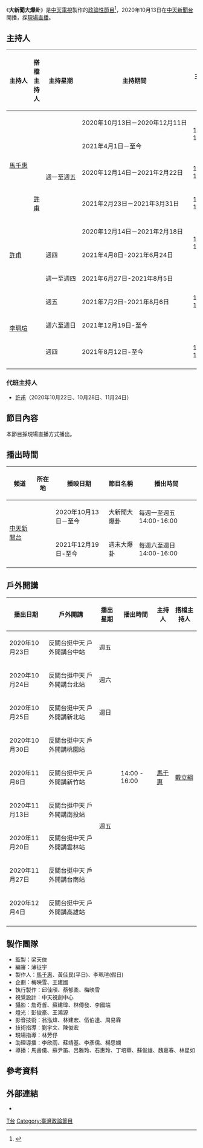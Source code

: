{{In-progress tvshow}}
{{Infobox television
| show_name     = 大新聞大爆卦
| eng_name      = 
| image         = 
| caption       = 
| show_name_2   = 
| genre         = [[政論節目|政論節目]]
| 每集長        = 120分鐘（含[[廣告|廣告]]）→120分鐘（無[[廣告|廣告]]）
| 製作人        = [[馬千惠|馬千惠]]、黃佳民
| 執行製作      = 邱佳頎、蔡郁柔、梅映雪
| 製作公司      = [[中天電視|中天電視]]
| 主持          = 詳見[[#主持人|主持人]]
| 主演          = 各集來賓
| 標語          = 
| 旁白          = 
| 監製          = [[梁天俠|梁天俠]]
| 國家          = {{ROC-TWN}}
| 播出國家      = {{TW}}
| 電視網        = [[中天新聞台|中天新聞台]]
| 開始          = {{start date|2020|10|13}}—至今<hr>{{start date|2021|12|19}} 
| 結束          = 至今
| 播出時間      = 每週一至週五14:00-16:00 <hr>每週六至週日14:00-16:00
| 前作          = 
| 續作          = 
| 相關節目      = [[頭條開講|頭條開講]]<br>[[新聞龍捲風|新聞龍捲風]]<br>[[爆卦頭條|爆卦頭條]]<br>[[大政治大爆卦|大政治大爆卦]]
}}
《'''大新聞大爆卦'''》是[[中天電視|中天電視]]製作的[[政論節目|政論性節目]]<ref>{{cite news |author1=吳維書 |title=告別中天52台 三大招牌談話節目戶外開講 |url=https://www.chinatimes.com/realtimenews/20201211002593-260407?chdtv |accessdate=2021-01-02 |work=中時新聞網 |date=2020-12-11 |archive-date=2021-01-11 |archive-url=https://web.archive.org/web/20210111170309/https://www.chinatimes.com/realtimenews/20201211002593-260407?chdtv |dead-url=no }}</ref>，2020年10月13日在[[中天新聞台|中天新聞台]]開播，採[[現場直播|現場直播]]。

== 主持人 ==
{| class="wikitable" style="text-align:center"
|-
!主持人!!搭檔主持人!!主持星期!!主持期間!!主持時段
|-
|style="white-space:nowrap" rowspan=4|[[馬千惠|馬千惠]]||rowspan=3| ||style="white-space:nowrap"  rowspan=5|週一至週五||style="white-space:nowrap" |2020年10月13日－2020年12月11日||rowspan=2|14:00-16:00
|-
|2021年4月1日－至今
|-
|2020年12月14日－2021年2月22日||14:00-15:00
|-
|[[許甫|許甫]]||style="white-space:nowrap"|2021年2月23日－2021年3月31日||14:00-16:00
|-
|rowspan=3|[[許甫|許甫]]||rowspan=6| ||2020年12月14日－2021年2月18日||rowspan=2|15:00-16:00
|-
|週四||2021年4月8日-2021年6月24日
|-
|週一至週四||2021年6月27日-2021年8月5日||rowspan=3|14:00-16:00
|-
|rowspan=3|[[李珮瑄|李珮瑄]]||週五||2021年7月2日-2021年8月6日
|-
|週六至週日||2021年12月19日-至今
|-
|週四||2021年8月12日-至今||15:00-16:00
|-
|}

=== 代班主持人 ===
*[[許甫|許甫]]（2020年10月22日、10月28日、11月24日）

==節目內容==
本節目採現場直播方式播出。

==播出時間==
{| class="wikitable" style="text-align:center"
|- 
!頻道||所在地||播映日期||節目名稱||播出時間
|-
|rowspan=2|[[中天新聞台|中天新聞台]]||rowspan=2|{{TWN}}||2020年10月13日－至今||大新聞大爆卦||每週一至週五 14:00-16:00 
|-
|2021年12月19日-至今||週末大爆卦||每週六至週日14:00-16:00
|-
|}

==戶外開講==
{| class="wikitable" style="text-align:center"
|-
! 播出日期 !! 戶外開講 !! 播出星期 !! 播出時間 !! 主持人!!搭檔主持人
|-
|2020年10月23日||反關台挺中天 戶外開講台中站||週五||rowspan=9|14:00 - 16:00||rowspan=9|[[馬千惠|馬千惠]]||rowspan=9|[[戴立綱|戴立綱]]
|-
|2020年10月24日||反關台挺中天 戶外開講台北站||週六
|-
|2020年10月25日||反關台挺中天 戶外開講新北站||週日
|-
|2020年10月30日||反關台挺中天 戶外開講桃園站||rowspan=6|週五
|-
|2020年11月6日||反關台挺中天 戶外開講新竹站
|-
|2020年11月13日||反關台挺中天 戶外開講南投站
|-
|2020年11月20日||反關台挺中天 戶外開講雲林站
|-
|2020年11月27日||反關台挺中天 戶外開講台南站
|-
|2020年12月4日||反關台挺中天 戶外開講高雄站
|-
|}

==製作團隊==
*監製：梁天俠
*編審：薄征宇
*製作人：[[馬千惠|馬千惠]]、黃佳民(平日)、李珮瑄(假日)
*企劃：梅映雪、王建國
*執行製作：邱佳頎、蔡郁柔、梅映雪
*視覺設計：中天視創中心
*攝影：詹奇哲、蘇建瑋、林傳發、李國端
*燈光：彭俊豪、王鴻源
*影音技術：翁泓煒、林建宏、伍伯達、周易霖
*技術指導：劉宇文、陳俊宏
*現場指導：林芳伃
*助理導播：李欣雨、蘇靖基、李彥儒、楊思嫻
*導播：馬書儀、蘇尹笛、呂雅玲、石惠玲、丁培華、蘇俊雄、魏嘉春、林星如

==參考資料==
{{Reflist|2}}

==外部連結==
* {{facebook|大新聞大爆卦-101112181895644}}{{zh-tw}}

{{電視節目的變遷
|電視台   = {{TWN}} [[中天新聞台|中天新聞台]]
|播放檔次 = 每週一至週五 14:00 - 16:00
|節目名稱 = 大新聞大爆卦<br />（2020年10月13日－至今）
|上一節目 = 1400中天新聞<hr/>1500中天新聞<br />（2020年3月23日－2020年10月12日）
|下一節目 =
|2播放檔次 = 每週六至週日 14:00 - 16:00
|2節目名稱 = 週末大爆卦<br />（2021年12月19日－至今）
|2上一節目 = 1400中天新聞<hr/>1500中天新聞
|2下一節目 =
}}

[[Category:中天電視節目|T台]]
[[Category:臺灣政論節目|Category:臺灣政論節目]]